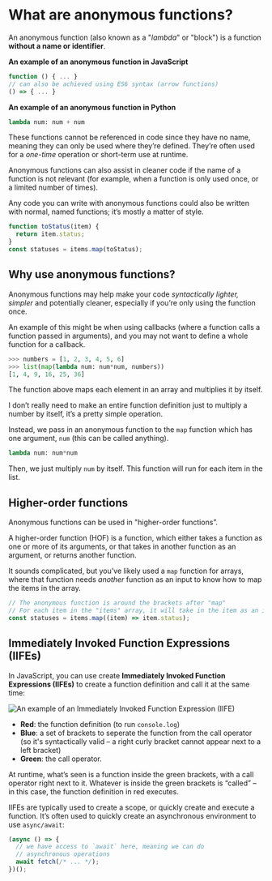 # What are anonymous functions?

An anonymous function (also known as a "_lambda_" or "block") is a function **without a name or identifier**.

**An example of an anonymous function in JavaScript**

```js
function () { ... }
// can also be achieved using ES6 syntax (arrow functions)
() => { ... }
```

**An example of an anonymous function in Python**

```python
lambda num: num + num
```

These functions cannot be referenced in code since they have no name, meaning they can only be used where they’re defined. They’re often used for a _one-time_ operation or short-term use at runtime.

Anonymous functions can also assist in cleaner code if the name of a function is not relevant (for example, when a function is only used once, or a limited number of times).

Any code you can write with anonymous functions could also be written with normal, named functions; it’s mostly a matter of style.

```js
function toStatus(item) {
  return item.status;
}
const statuses = items.map(toStatus);
```

## Why use anonymous functions?

Anonymous functions may help make your code _syntactically lighter, simpler_ and potentially cleaner, especially if you’re only using the function once.

An example of this might be when using callbacks (where a function calls a function passed in arguments), and you may not want to define a whole function for a callback.

```python
>>> numbers = [1, 2, 3, 4, 5, 6]
>>> list(map(lambda num: num*num, numbers))
[1, 4, 9, 16, 25, 36]
```

The function above maps each element in an array and multiplies it by itself.

I don’t really need to make an entire function definition just to multiply a number by itself, it’s a pretty simple operation.

Instead, we pass in an anonymous function to the `map` function which has one argument, `num` (this can be called anything).

```python
lambda num: num*num
```

Then, we just multiply `num` by itself. This function will run for each item in the list.

## Higher-order functions

Anonymous functions can be used in "higher-order functions”.

A higher-order function (HOF) is a function, which either takes a function as one or more of its arguments, or that takes in another function as an argument, or returns another function.

It sounds complicated, but you’ve likely used a `map` function for arrays, where that function needs _another_ function as an input to know how to map the items in the array.

```js
// The anonymous function is around the brackets after "map"
// For each item in the "items" array, it will take in the item as an input and return "item.status"
const statuses = items.map((item) => item.status);
```

## Immediately Invoked Function Expressions (IIFEs)

In JavaScript, you can use create **Immediately Invoked Function Expressions (IIFEs)** to create a function definition and call it at the same time:

![An example of an Immediately Invoked Function Expression (IIFE)](./assets/anonymous-functions/iife.png)

- **Red**: the function definition (to run `console.log`)
- **Blue**: a set of brackets to seperate the function from the call operator (so it's syntactically valid – a right curly bracket cannot appear next to a left bracket)
- **Green**: the call operator.

At runtime, what’s seen is a function inside the green brackets, with a call operator right next to it. Whatever is inside the green brackets is “called” – in this case, the function definition in red executes.

IIFEs are typically used to create a scope, or quickly create and execute a function. It’s often used to quickly create an asynchronous environment to use `async/await`:

```js
(async () => {
  // we have access to `await` here, meaning we can do
  // asynchronous operations
  await fetch(/* ... */);
})();
```

<!--[PROPERTIES]
- slug: 'anonymous-functions'
  title: 'What are anonymous functions?'
  description: "What's the difference between a normal function and an anonymous function? What can we use them for?"
  image: cover.jpg
  createdAt: 1648166666000
  location: 'posts/anonymous-functions.mdx'
  readTimeMins: 4
  difficulty: Intermediate
  coverAuthor: Tom Roberts
  coverAuthorUrl: https://unsplash.com/@tomrdesigns
  author: Nevulo
  labels:
    - programming
    - javascript
-->
